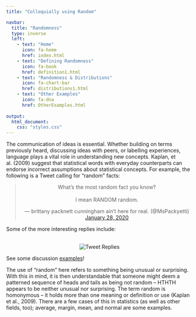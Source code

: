 ```yaml
---
title: "Colloquially using Random"

navbar:
  title: "Randomness"
  type: inverse
  left:
    - text: "Home"
      icon: fa-home
      href: index.html
    - text: "Defining Randomness"
      icon: fa-book
      href: definition1.html
    - text: "Randomness & Distributions"
      icon: fa-chart-bar
      href: distributions1.html
    - text: "Other Examples"
      icon: fa-dna
      href: OtherExamples.html
      
output:
  html_document:
    css: "styles.css"
---
```

The communication of ideas is essential. Whether building on terms previously heard, discussing ideas with peers, or labelling experiences, language plays a vital role in understanding new concepts. Kaplan, et al. (2009) suggest that statistical words with everyday counterparts can endorse incorrect assumptions about statistical concepts. For example, the following is a Tweet calling for “random” facts:

<blockquote class="twitter-tweet" align = center><p lang="en" dir="ltr">What’s the most random fact you know?<br><br>I mean RANDOM random.</p>&mdash; brittany packnett cunningham ain’t here for real. (@MsPackyetti) <a href="https://twitter.com/MsPackyetti/status/1221992423905202176?ref_src=twsrc%5Etfw">January 28, 2020</a></blockquote> <script async src="https://platform.twitter.com/widgets.js" charset="utf-8"></script>

Some of the more interesting replies include:

<br>
<center><img src="tweetReplies.jpg" alt="Tweet Replies"></center>

<p>See some discussion <a href = https://vimeo.com/555571695 target = "_blank">examples</a>!</p>

The use of “random” here refers to something being unusual or surprising. With this in mind, it is then understandable that someone might deem a patterned sequence of heads and tails as being not random – HTHTH appears to be neither unusual nor surprising. The term random is homonymous – it holds more than one meaning or definition or use (Kaplan et al., 2009). There are a few cases of this in statistics (as well as other fields, too); average, margin, mean, and normal are some examples.